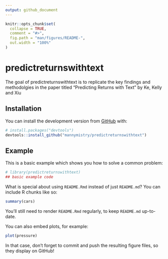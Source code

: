 ```yaml
---
output: github_document
---
```


<!-- README.md is generated from README.Rmd. Please edit that file -->

```r
knitr::opts_chunk$set(
  collapse = TRUE,
  comment = "#>",
  fig.path = "man/figures/README-",
  out.width = "100%"
)
```

# predictreturnswithtext

<!-- badges: start -->
<!-- badges: end -->

The goal of predictreturnswithtext is to replicate the key findings and methodolgies in the paper titled "Predicting Returns with Text" by Ke, Kelly and Xiu

## Installation

You can install the development version from [GitHub](https://github.com/) with:

``` r
# install.packages("devtools")
devtools::install_github("mannymistry/predictreturnswithtext")
```
## Example

This is a basic example which shows you how to solve a common problem:

```r
# library(predictreturnswithtext)
## basic example code
```

What is special about using `README.Rmd` instead of just `README.md`? You can include R chunks like so:

```r
summary(cars)
```

You'll still need to render `README.Rmd` regularly, to keep `README.md` up-to-date.

You can also embed plots, for example:

```r
plot(pressure)
```

In that case, don't forget to commit and push the resulting figure files, so they display on GitHub!
